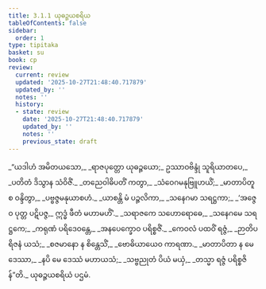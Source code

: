 ```yaml
---
title: 3.1.1 ယုဓဉ္ဇယစရိယ
tableOfContents: false
sidebar:
  order: 1
type: tipitaka
basket: su
book: cp
review:
  current: review
  updated: '2025-10-27T21:48:40.717879'
  updated_by: ''
  notes: ''
  history:
  - state: review
    date: '2025-10-27T21:48:40.717879'
    updated_by: ''
    notes: ''
    previous_state: draft
---
```



<ReviewStatus review={frontmatter.review} showDetails={true} />

<HypothesisAnnotation frontmatter={frontmatter} />

<DynamicBreadcrumb />

<Division number="1" book="cp" e="ch" v="21" p="408">

<Paragraph number="269" type="verses" book="cp">
_“ယဒါဟံ အမိတယသော,_  
_ရာဇပုတ္တော ယုဓဉ္ဇယော;_  
ဥဿာဝဗိန္ဒုံ သူရိယာတပေ,_  
_ပတိတံ ဒိသွာန သံဝိဇိံ._  

</Paragraph>

</Division>
<Division number="2" book="cp" e="ch" v="21" p="408">

<Paragraph number="270" type="verses" book="cp">
_တညေဝါဓိပတိံ ကတွာ,_  
_သံဝေဂမနုဗြူဟယိံ;_  
_မာတာပိတူ စ ဝန္ဒိတွာ,_  
_ပဗ္ဗဇ္ဇမနုယာစဟံ._  

</Paragraph>

</Division>
<Division number="3" book="cp" e="ch" v="21" p="408">

<Paragraph number="271" type="verses" book="cp">
_ယာစန္တိ မံ ပဉ္ဇလိကာ,_  
_သနေဂမာ သရဋ္ဌကာ;_  
_‘အဇ္ဇေဝ ပုတ္တ ပဋိပဇ္ဇ,_  
ဣဒ္ဓံ ဖီတံ မဟာမဟိံ’._  

</Paragraph>

</Division>
<Division number="4" book="cp" e="ch" v="21" p="408">

<Paragraph number="272" type="verses" book="cp">
_သရာဇကေ သဟောရောဓေ,_  
_သနေဂမေ သရဋ္ဌကေ;_  
_ကရုဏံ ပရိဒေဝန္တေ,_  
_အနပေက္ခောဝ ပရိစ္စဇိံ._  

</Paragraph>

</Division>
<Division number="5" book="cp" e="ch" v="21" p="408">

<Paragraph number="273" type="verses" book="cp">
_ကေဝလံ ပထဝိံ ရဇ္ဇံ,_  
_ဉာတိပရိဇနံ ယသံ;_  
_စဇမာနော န စိန္တေသိံ,_  
_ဗောဓိယာယေဝ ကာရဏာ._  

</Paragraph>

</Division>
<Division number="6" book="cp" e="ch" v="21" p="408">

<Paragraph number="274" type="verses" book="cp">
_မာတာပိတာ န မေ ဒေဿာ,_  
_နပိ မေ ဒေဿံ မဟာယသံ;_  
_သဗ္ဗညုတံ ပိယံ မယှံ,_  
_တသ္မာ ရဇ္ဇံ ပရိစ္စဇိန်”တိ._  


</Paragraph>
</Division>

<Paragraph number="275" type="center" book="cp">
ယုဓဉ္ဇယစရိယံ ပဌမံ.
</Paragraph>